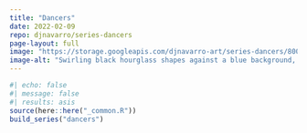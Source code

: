 ```yaml
---
title: "Dancers"
date: 2022-02-09
repo: djnavarro/series-dancers
page-layout: full
image: "https://storage.googleapis.com/djnavarro-art/series-dancers/800/pollen_20_2086.jpg"
image-alt: "Swirling black hourglass shapes against a blue background, that looks like echos of motion"
---
```

   
::: {.grid}
  
```r
#| echo: false
#| message: false
#| results: asis
source(here::here("_common.R"))
build_series("dancers")
```
   
:::
   
